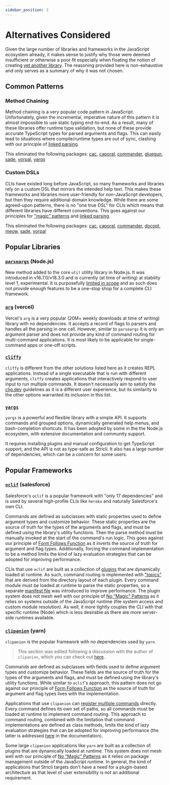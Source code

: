 ```yaml
---
sidebar_position: 3
---
```


# Alternatives Considered

Given the large number of libraries and frameworks in the JavaScript ecosystem already, it makes sense to justify why those were deemed insufficient or otherwise a poor fit especially when floating the notion of creating [yet another library](https://xkcd.com/927/). The reasoning provided here is non-exhaustive and only serves as a summary of why it was not chosen.

## Common Patterns

### Method Chaining

Method chaining is a very popular code pattern in JavaScript. Unfortunately, given the incremental, imperative nature of this pattern it is almost impossible to use static typing end-to-end. As a result, many of these libraries offer runtime type validation, but none of these provide accurate TypeScript types for parsed arguments and flags. This can easily lead to situations where compile/runtime types are out of sync, clashing with our principle of [linked parsing](./principles.mdx#when-parsing-form-follows-function).

This eliminated the following packages: [cac](https://github.com/cacjs/cac), [caporal](https://caporal.io/), [commander](https://github.com/tj/commander.js), [gluegun](https://infinitered.github.io/gluegun/#/), [sade](https://github.com/lukeed/sade), [vorpal](http://vorpal.js.org/), [yargs](https://github.com/yargs/yargs)

### Custom DSLs

CLIs have existed long before JavaScript, so many frameworks and libraries rely on a custom DSL that mirrors the intended help text. This makes these frameworks and libraries more user-friendly for non-JavaScript developers, but then they require additional domain knowledge. While there are some agreed-upon patterns, there is no "one true DSL" for CLIs which means that different libraries have different conventions. This goes against our principles for ["magic" patterns](./principles.mdx#no-magic-features-or-patterns) and [linked parsing](./principles.mdx#when-parsing-form-follows-function).

This eliminated the following packages: [cac](https://github.com/cacjs/cac), [caporal](https://caporal.io/), [commander](https://github.com/tj/commander.js), [docopt](http://docopt.org/), [meow](https://github.com/sindresorhus/meow), [sade](https://github.com/lukeed/sade), [vorpal](http://vorpal.js.org/)

## Popular Libraries

### [`parseargs`](https://github.com/pkgjs/parseargs) (Node.js)

New method added to the core `util` utility library in Node.js. It was introduced in v16.7.0/v18.3.0 and is currently (at time of writing) at stability level 1, experimental. It is purposefully [limited in scope](https://github.com/pkgjs/parseargs#scope) and as such does not provide enough features to be a one-stop shop for a complete CLI framework.

### [`arg`](https://github.com/vercel/arg) (vercel)

Vercel's `arg` is a very popular (20M+ weekly downloads at time of writing) library with no dependencies. It accepts a record of flags to parsers and handles all the parsing in one call. However, similar to `parseargs` it is only an argument parser and does not provide any kind of command routing for multi-command applications. It is most likely to be applicable for single-command apps or one-off scripts.

### [`cliffy`](https://github.com/drew-y/cliffy)

`cliffy` is different from the other solutions listed here as it creates REPL applications. Instead of a single executable that is run with different arguments, `cliffy` creates applications that interactively respond to user input to run multiple commands. It doesn't necessarily aim to satisfy the [clig.dev](https://clig.dev) guidelines as it is a different user experience, but its similarity to the other options warranted its inclusion in this list.

### [`yargs`](https://yargs.js.org/)

`yargs` is a powerful and flexible library with a simple API. It supports commands and grouped options, dynamically generated help menus, and bash-completion shortcuts. It has been adopted by some in the the Node.js ecosystem, with extensive documentation and community support.

It requires installing plugins and manual configuration to get TypeScript support, and the API is not as type-safe as Stricli. It also has a large number of dependencies, which can be a concern for some users.

## Popular Frameworks

### [`oclif`](https://oclif.io/) (salesforce)

Salesforce's `oclif` is a popular framework with "only 17 dependencies" and is used by several high-profile CLIs like `heroku` and naturally Salesforce's own CLI.

Commands are defined as subclasses with static properties used to define argument types and customize behavior. These static properties are the source of truth for the types of the arguments and flags, and must be defined using the library's utility functions. Then the parse method must be manually invoked at the start of the command's run logic. This goes against our principle of [Form Follows Function](./principles.mdx#when-parsing-form-follows-function) as it inverts the source of truth for argument and flag types. Additionally, forcing the command implementation to be a method limits the kind of lazy evaluation strategies that can be adopted for improving performance.

CLIs that use `oclif` are built as a collection of [plugins](https://oclif.io/docs/plugins) that are dynamically loaded at runtime. As such, command routing is implemented with ["topics"](https://oclif.io/docs/topics) that are derived from the directory layout of each plugin. Every command module must be loaded at runtime to parse the static properties, so a separate [manifest file](https://oclif.io/docs/plugin_loading#manifests-improve-performance) was introduced to improve performance. The plugin system does not mesh well with our principle of [No "Magic" Patterns](./principles.mdx#no-magic-features-or-patterns) as it relies on systems outside of the JavaScript runtime (file system access and custom module resolution). As well, it more tightly couples the CLI with that specific runtime (Node) which is less desirable as there are more server-side runtimes available.

### [`clipanion`](https://mael.dev/clipanion/) (yarn)

`clipanion` is the popular framework with no dependencies used by `yarn`.

> This section was edited following a discussion with the author of `clipanion`, which you can check out [here](https://github.com/bloomberg/stricli/issues/54).

Commands are defined as subclasses with fields used to define argument types and customize behavior. These fields are the source of truth for the types of the arguments and flags, and must be defined using the library's utility functions. While similar to `oclif`'s approach, this pattern does not go against our principle of [Form Follows Function](./principles.mdx#when-parsing-form-follows-function) as the source of truth for argument and flag types lives with the implementation.

Applications that use `clipanion` can [register multiple commands](https://mael.dev/clipanion/docs/getting-started#registering-multiple-commands) directly. Every command defines its own set of paths, so all commands must be loaded at runtime to implement command routing. This approach to command routing, combined with the limitation that command implementations are defined as class methods, limits the kind of lazy evaluation strategies that can be adopted for improving performance (the latter is addressed [here](https://mael.dev/clipanion/docs/tips#lazy-evaluation) in the documentation).

Some large `clipanion` applications like `yarn` are built as a collection of plugins that are dynamically loaded at runtime. This system does not mesh well with our principle of [No "Magic" Patterns](./principles.mdx#no-magic-features-or-patterns) as it relies on package management outside of the JavaScript runtime. In general, the kind of applications that Stricli targets don't have a need for a plugin-based architecture as that level of user extensibility is not an additional requirement.
